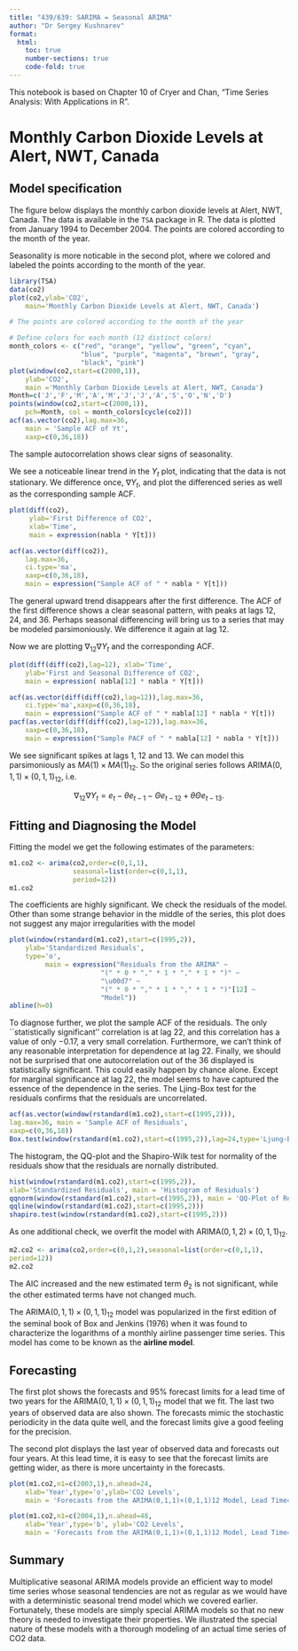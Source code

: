 ```yaml
---
title: "439/639: SARIMA = Seasonal ARIMA"
author: "Dr Sergey Kushnarev"
format:
  html:
    toc: true
    number-sections: true
    code-fold: true
---
```


This notebook is based on Chapter 10 of Cryer and Chan, "Time Series Analysis: With Applications in R".

# Monthly Carbon Dioxide Levels at Alert, NWT, Canada

## Model specification

The figure below displays the monthly carbon dioxide levels at Alert, NWT, Canada. The data is available in the `TSA` package in R. The data is plotted from January 1994 to December 2004. The points are colored according to the month of the year.

Seasonality is more noticable in the second plot, where we colored and labeled the points according to the month of the year. 

```r
library(TSA)
data(co2)
plot(co2,ylab='CO2', 
    main='Monthly Carbon Dioxide Levels at Alert, NWT, Canada')

# The points are colored according to the month of the year

# Define colors for each month (12 distinct colors)
month_colors <- c("red", "orange", "yellow", "green", "cyan", 
                  "blue", "purple", "magenta", "brown", "gray", 
                  "black", "pink")
plot(window(co2,start=c(2000,1)),
    ylab='CO2', 
    main ='Monthly Carbon Dioxide Levels at Alert, NWT, Canada')
Month=c('J','F','M','A','M','J','J','A','S','O','N','D')
points(window(co2,start=c(2000,1)),
    pch=Month, col = month_colors[cycle(co2)])
acf(as.vector(co2),lag.max=36, 
    main = 'Sample ACF of Yt',
    xaxp=c(0,36,18))
```

The sample autocorrelation shows clear signs of seasonality. 

We see a noticeable linear trend in the $Y_t$ plot, indicating that the data is not stationary. We difference once, $\nabla Y_t$, and plot the differenced series as well as the corresponding sample ACF.

```r
plot(diff(co2),
     ylab='First Difference of CO2',
     xlab='Time',
     main = expression(nabla * Y[t]))

acf(as.vector(diff(co2)),
    lag.max=36,
    ci.type='ma',
    xaxp=c(0,36,18),
    main = expression("Sample ACF of " * nabla * Y[t]))
```

The general upward trend disappears after the first difference. The ACF of the first difference shows a clear seasonal pattern, with peaks at lags 12, 24, and 36. Perhaps seasonal differencing
will bring us to a series that may be modeled parsimoniously. We difference it again at lag 12.

Now we are plotting $\nabla_{12}\nabla Y_t$ and the corresponding ACF. 

```r
plot(diff(diff(co2),lag=12), xlab='Time',
    ylab='First and Seasonal Difference of CO2', 
    main = expression( nabla[12] * nabla * Y[t]))

acf(as.vector(diff(diff(co2),lag=12)),lag.max=36,
    ci.type='ma',xaxp=c(0,36,18), 
    main = expression("Sample ACF of " * nabla[12] * nabla * Y[t]))
pacf(as.vector(diff(diff(co2),lag=12)),lag.max=36,
    xaxp=c(0,36,18), 
    main = expression("Sample PACF of " * nabla[12] * nabla * Y[t]))
```

We see significant spikes at lags 1, 12 and 13. We can  model this parsimoniously as $MA(1)\times MA(1)_{12}$. So the original series follows ARIMA$(0,1,1)\times (0,1,1)_{12}$, i.e.

$$
\nabla_{12}\nabla Y_t = e_t-\theta e_{t-1} - \Theta e_{t-12} + \theta\Theta e_{t-13}.
$$

## Fitting and Diagnosing the Model

Fitting the model we get the following estimates of the parameters:

```r
m1.co2 <- arima(co2,order=c(0,1,1),
                seasonal=list(order=c(0,1,1),
                period=12))
m1.co2
```

The coefficients are highly significant. We check the residuals of the model. Other than some strange behavior in the middle of the series, this plot does not suggest
any major irregularities with the model

```r
plot(window(rstandard(m1.co2),start=c(1995,2)),
    ylab='Standardized Residuals',
    type='o', 
         main = expression("Residuals from the ARIMA" ~
                       "(" * 0 * "," * 1 * "," * 1 * ")" ~
                       "\u00d7" ~
                       "(" * 0 * "," * 1 * "," * 1 * ")"[12] ~
                       "Model"))
abline(h=0)
```

To diagnose further, we plot the sample ACF of the residuals. The
only ``statistically significant'' correlation is at lag 22, and this correlation has a value of
only −0.17, a very small correlation. Furthermore, we can't think of any reasonable interpretation
for dependence at lag 22. Finally, we should not be surprised that one autocorrelation
out of the 36 displayed is statistically significant. This could easily happen by
chance alone. Except for marginal significance at lag 22, the model seems to have captured
the essence of the dependence in the series. The Ljing-Box test for the residuals confirms that the residuals are uncorrelated. 

```r
acf(as.vector(window(rstandard(m1.co2),start=c(1995,2))),
lag.max=36, main = 'Sample ACF of Residuals',
xaxp=c(0,36,18))
Box.test(window(rstandard(m1.co2),start=c(1995,2)),lag=24,type='Ljung-Box')
```

The histogram, the QQ-plot and the Shapiro-Wilk test for normality of the residuals show that the residuals are nornally distributed. 

```r
hist(window(rstandard(m1.co2),start=c(1995,2)),
xlab='Standardized Residuals', main = 'Histogram of Residuals')
qqnorm(window(rstandard(m1.co2),start=c(1995,2)), main = 'QQ-Plot of Residuals')
qqline(window(rstandard(m1.co2),start=c(1995,2)))
shapiro.test(window(rstandard(m1.co2),start=c(1995,2)))
```

As one additional check, we overfit the model with ARIMA$(0,1,2)\times(0,1,1)_{12}$. 

```r
m2.co2 <- arima(co2,order=c(0,1,2),seasonal=list(order=c(0,1,1),
period=12))
m2.co2
```

The AIC increased and the new estimated term $\theta_2$ is not significant, while the other estimated terms have not changed much. 

The ARIMA$(0,1,1)\times(0,1,1)_{12}$ model was popularized in the first edition of the seminal
book of Box and Jenkins (1976) when it was found to characterize the logarithms of a monthly airline passenger time series. This model has come to be known as the **airline model**. 

## Forecasting

The first plot shows the forecasts and 95% forecast
limits for a lead time of two years for the ARIMA$(0,1,1)\times (0,1,1)_{12}$ model that we fit.
The last two years of observed data are also shown. The forecasts mimic the stochastic
periodicity in the data quite well, and the forecast limits give a good feeling for the precision.

The second plot displays the last year of observed data and forecasts out four years.
At this lead time, it is easy to see that the forecast limits are getting wider, as there is
more uncertainty in the forecasts.

```r
plot(m1.co2,n1=c(2003,1),n.ahead=24,
    xlab='Year',type='o',ylab='CO2 Levels', 
    main = 'Forecasts from the ARIMA(0,1,1)×(0,1,1)12 Model, Lead Time=2 Years')

plot(m1.co2,n1=c(2004,1),n.ahead=48,
    xlab='Year',type='b', ylab='CO2 Levels', 
    main = 'Forecasts from the ARIMA(0,1,1)×(0,1,1)12 Model, Lead Time=4 Years')
```

## Summary  

Multiplicative seasonal ARIMA models provide an efficient way to model time
series whose seasonal tendencies are not as regular as we would have with a deterministic
seasonal trend model which we covered earlier. Fortunately, these models are
simply special ARIMA models so that no new theory is needed to investigate their properties.
We illustrated the special nature of these models with a thorough modeling of an
actual time series of CO2 data.